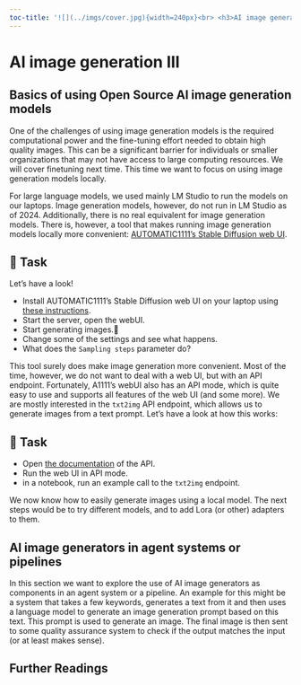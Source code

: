 ```yaml
---
toc-title: '![](../imgs/cover.jpg){width=240px}<br> <h3>AI image generation</h3>'
---
```


# AI image generation III


## Basics of using Open Source AI image generation models

<!-- - AUTOMATIC1111 -->

One of the challenges of using image generation models is the required computational power and the fine-tuning effort needed to obtain high quality images. This can be a significant barrier for individuals or smaller organizations that may not have access to large computing resources. We will cover finetuning next time. This time we want to focus on using image generation models locally. 

 For large language models, we used mainly LM Studio to run the models on our laptops. Image generation models, however, do not run in LM Studio as of 2024. Additionally, there is no real equivalent for image generation models. There is, however, a tool that makes running image generation models locally more convenient: [AUTOMATIC1111's Stable Diffusion web UI](https://github.com/AUTOMATIC1111/stable-diffusion-webui). 
 
 <!-- Let us use this tool to see how we can run an AI image generator on our laptops, using the open source model [SDXL Base 1.0](https://huggingface.co/stabilityai/stable-diffusion-xl-base-1.0) from StabilityAI. This is a very short summary of the features of AUTOMATIC1111's web UI, which we will use in this article for running an AI image generator on our laptops:   -->

::: {.callout-note}

## 📝 Task 

Let's have a look!

 - Install AUTOMATIC1111's Stable Diffusion web UI on your laptop using [these instructions](https://github.com/AUTOMATIC1111/stable-diffusion-webui#installation-and-running).
- Start the server, open the webUI.
- Start generating images.🎉
- Change some of the settings and see what happens.
- What does the ``Sampling steps`` parameter do?

:::

This tool surely does make image generation more convenient. Most of the time, however, we do not want to deal with a web UI, but with an API endpoint. Fortunately, A1111's webUI also has an API mode, which is quite easy to use and supports all features of the web UI (and some more).
We are mostly interested in the `txt2img`  API endpoint, which allows us to generate images from a text prompt. Let's have a look at how this works:

::: {.callout-note}

## 📝 Task 

- Open [the documentation](https://github.com/AUTOMATIC1111/stable-diffusion-webui/wiki/API) of the API.
- Run the web UI in API mode.
- in a notebook, run an example call to the ``txt2img`` endpoint.

:::

We now know how to easily generate images using a local model. The next steps would be to try different models, and to add Lora (or other) adapters to them. 



## AI image generators in agent systems or pipelines

In this section we want to explore the use of AI image generators as components in an agent system or a pipeline. An example for this might be a system that takes a few keywords, generates a text from it and then uses a language model to generate an image generation prompt based on this text. This prompt is used to generate an image. 
The final image is then sent to some quality assurance system to check if the output matches the input (or at least makes sense).




<!-- Example: Illustrator for teaching script

- input: keywords

Tasks:

- keywords to text (generate or read)
- text to prompt
- prompt to img

Then Quality Assurance

- img to emb
- txt to emb
- compare

Finally return -->




## Further Readings

